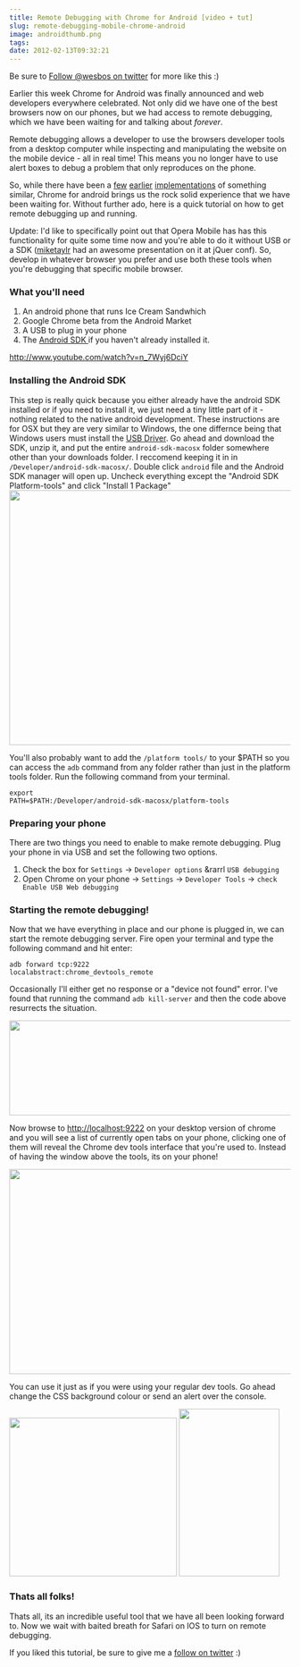 ```yaml
---
title: Remote Debugging with Chrome for Android [video + tut]
slug: remote-debugging-mobile-chrome-android
image: androidthumb.png
tags: 
date: 2012-02-13T09:32:21
---
```


Be sure to <a href="http://twitter.com/wesbos" target="_blank">Follow @wesbos on twitter</a> for more like this :) 

Earlier this week Chrome for Android was finally announced and web developers everywhere celebrated. Not only did we have one of the best browsers now on our phones, but we had access to remote debugging, which we have been waiting for and talking about <em>forever</em>.

Remote debugging allows a developer to use the browsers developer tools from a desktop computer while inspecting and manipulating the website on the mobile device - all in real time! This means you no longer have to use alert boxes to debug a problem that only reproduces on the phone.

So, while there have been a <a href="http://phonegap.github.com/weinre/" target="_blank">few</a> <a href="http://www.opera.com/dragonfly/documentation/remote/" target="_blank">earlier</a> <a href="http://devblog.blackberry.com/2011/06/debugging-blackberry-web-apps/" target="_blank">implementations</a> of something similar, Chrome for android brings us the rock solid experience that we have been waiting for. Without further ado, here is a quick tutorial on how to get remote debugging up and running.

Update: I'd like to specifically point out that Opera Mobile has has this functionality for quite some time now and you're able to do it without USB or a SDK (<a href="http://twitter.com/#!/miketaylr" target="_blank">miketaylr</a> had an awesome presentation on it at jQuer conf). So, develop in whatever browser you prefer and use both these tools when you're debugging that specific mobile browser. 
<!--more-->
<h3>What you'll need</h3>
<ol>
	<li>An android phone that runs Ice Cream Sandwhich</li>
	<li>Google Chrome beta from the Android Market</li>
	<li>A USB to plug in your phone </li>
	<li>The <a title="Android SDK with Remote Debugging" href="http://developer.android.com/sdk" target="_blank">Android SDK </a>if you haven't already installed it.</li>
</ol>

http://www.youtube.com/watch?v=n_7Wyj6DciY

<h3>Installing the Android SDK</h3>
This step is really quick because you either already have the android SDK installed or if you need to install it, we just need a tiny little part of it - nothing related to the native android development. These instructions are for OSX but they are very similar to Windows, the one differnce being that Windows users must install the <a href="http://developer.android.com/sdk/win-usb.html" target="_blank">USB Driver</a>. Go ahead and download the SDK, unzip it, and put the entire <code>android-sdk-macosx</code> folder somewhere other than your downloads folder. I reccomend keeping it in in <code>/Developer/android-sdk-macosx/</code>. Double click <code>android</code> file and the Android SDK manager will open up. Uncheck everything except the "Android SDK Platform-tools" and click "Install 1 Package"

<img src="Screen-Shot-2012-02-11-at-11.30.02-AM3-650x464.png" alt="" title="Screen Shot 2012-02-11 at 11.30.02 AM" width="640" height="456" class="aligncenter size-large wp-image-533" />

You'll also probably want to add the <code>/platform tools/</code> to your $PATH so you can access the <code>adb</code> command from any folder rather than just in the platform tools folder. Run the following command  from your terminal.

<code>export PATH=$PATH:/Developer/android-sdk-macosx/platform-tools</code>

<h3>Preparing your phone</h3>
There are two things you need to enable to make remote debugging. Plug your phone in via USB and set the following two options.
<ol>
   <li>Check the box for <code>Settings</code> → <code>Developer options</code> &rarrl <code>USB debugging</code></li>
<li>Open Chrome on your phone → <code>Settings</code> → <code>Developer Tools</code> → <code>check Enable USB Web debugging</code></li>
</ol>

<h3>Starting the remote debugging!</h3>
Now that we have everything in place and our phone is plugged in, we can start the remote debugging server. Fire open your terminal and type the following command and hit enter:

<code>adb forward tcp:9222 localabstract:chrome_devtools_remote</code>

Occasionally I'll either get no response or a "device not found" error. I've found that running the command <code>adb kill-server</code> and then the code above resurrects the situation.

<img src="Screen-Shot-2012-02-11-at-12.07.17-PM.png" alt="" title="adb forward tcp:9222 localabstract:chrome_devtools_remote" width="562" height="170" class="aligncenter size-full wp-image-538" />

Now browse to <a href="http://localhost:9222" target="_blank">http://localhost:9222</a> on your desktop version of chrome and you will see a list of currently open tabs on your phone, clicking one of them will reveal the Chrome dev tools interface that you're used to. Instead of having the window above the tools, its on your phone!

<img src="Screen-Shot-2012-02-11-at-12.39.28-PM-650x373.png" alt="" title="Chrome Remote Debugging" width="640" height="367" class="aligncenter size-large wp-image-540" />

You can use it just as if you were using your regular dev tools. Go ahead change the CSS background colour or send an alert over the console.

<img src="Screen-Shot-2012-02-11-at-12.44.50-PM-300x284.png" alt="" title="Remote Debugging Alert" width="300" height="284" class="alignleft size-medium wp-image-541" />
<img src="Screenshot_2012-02-11-12-54-40-180x300.png" alt="" title="Screenshot_2012-02-11-12-54-40" width="180" height="300" class="alignright size-medium wp-image-542" />

<div class="clear"></div>
<h3>Thats all folks!</h3>

Thats all, its an incredible useful tool that we have all been looking forward to. Now we wait with baited breath for Safari on IOS to turn on remote debugging.

If you liked this tutorial, be sure to give me a <a href="http://twitter.com/wesbos" target="_blank">follow on twitter</a> :)